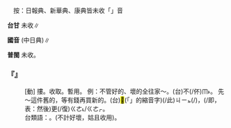 
=={{ruby|摡|ㄍㄞˊ}}==

　按：日報典、新華典、康典皆未收「{{ruby|摡|ㄍㄞˊ}}」音

'''台甘''' 未收∥

'''國音''' {{ruby|(方)|ㄍㄞˊ}}(中日典)∥

'''普閩''' 未收。

    

==='''『{{ruby|摡|ㄍㄞˊ}}』'''===
: [動] 摟。收取。暫用。 例：不管好的、壞的全往家{{ruby|裏|·ㄌㄧˇ}}～。(台)不(/伓)<rt>ㆬ˫</rt>{{ruby|管|ㄍㄨㄢˋ}}{{ruby|好|ㄏㄜˋ}}{{ruby|<mark>&#xffcdb;</mark>|ㆠㄞˋ}}{{ruby|攏|ㄌㆲˊ}}{{ruby|搬|ㄅㄨㄚ}}{{ruby|搬|ㄅㄨㄚ}}{{ruby|轉|ㄉㆭˋ}}{{ruby|去|ㄎㄧ˪}}{{ruby|厝|ㄘㄨ˪}}{{ruby|裏|·ㄌㄧㄣ˪}}。 先～這件舊的，等有錢再買新的。(台)<mark>&#xffb50;</mark>(「{{ruby|此|ㄐㄧˋ}}{{ruby|一|ㄐㄧㆵ ͘}}」的縮音字)(/此)<rt>ㄐㄧㆵ</rt>{{ruby|領|ㄋㄧㄚˋ}}{{ruby|舊|ㄍㄨ˫}}{{ruby|丌|ㆤ}}{{ruby|且|ㄑㄧㆩˋ}}{{ruby|收|ㄒㄧㄨ}}(/{{ruby|提|ㄊㆤㆷ ͘}}){{ruby|轉|·ㄉㆭˋ}}{{ruby|來|·ㄌㄞˊ}}{{ruby|去|ㄎㄧ˪}}，{{ruby|等|ㄉㄢˋ}}{{ruby|有|ㄨ˫}}{{ruby|錢|ㄐㆪˊ}}{{ruby|則|ㄐㄧㄚㆷ}}(/即，表：然後)更(/復)<rt>ㄍㄜ˪/ㄍㄜㆷ</rt>{{ruby|買|ㆠㄨㆤˋ/ㆠㆤˋ}}{{ruby|新|ㄒㄧㄣ}}{{ruby|丌|ㆤ}}。
:台類語：{{ruby|好|ㄏㄜˋ}}{{ruby|歹|ㄆㆮˋ}}{{ruby|收|ㄒㄧㄨ}}。{{ruby|收|ㄒㄧㄨ}}{{ruby|十|ㄗㄚㆴ ͘}}{{ruby|八|ㄅㄨㆤㆷ/ㄅㆤㆷ}}{{ruby|羅|ㄌㄜˊ}}{{ruby|漢|ㄏㄢ˪}}(不計好壞，姑且收用)。
:
    
